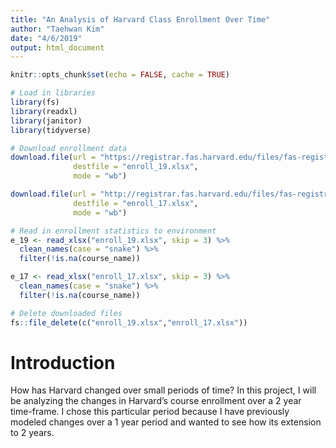 ```yaml
---
title: "An Analysis of Harvard Class Enrollment Over Time"
author: "Taehwan Kim"
date: "4/6/2019"
output: html_document
---
```


```r
knitr::opts_chunk$set(echo = FALSE, cache = TRUE)

# Load in libraries
library(fs)
library(readxl)
library(janitor)
library(tidyverse)

# Download enrollment data
download.file(url = "https://registrar.fas.harvard.edu/files/fas-registrar/files/class_enrollment_summary_by_term_3.22.19.xlsx",
              destfile = "enroll_19.xlsx",
              mode = "wb")

download.file(url = "http://registrar.fas.harvard.edu/files/fas-registrar/files/class_enrollment_summary_by_term_2017_03_07_final_0.xlsx",
              destfile = "enroll_17.xlsx",
              mode = "wb")

# Read in enrollment statistics to environment
e_19 <- read_xlsx("enroll_19.xlsx", skip = 3) %>% 
  clean_names(case = "snake") %>%
  filter(!is.na(course_name))

e_17 <- read_xlsx("enroll_17.xlsx", skip = 3) %>% 
  clean_names(case = "snake") %>%
  filter(!is.na(course_name))

# Delete downloaded files
fs::file_delete(c("enroll_19.xlsx","enroll_17.xlsx"))
```

# Introduction

How has Harvard changed over small periods of time? In this project, I will be analyzing the changes in Harvard's course enrollment over a 2 year time-frame. I chose this particular period because I have previously modeled changes over a 1 year period and wanted to see how its extension to 2 years.
